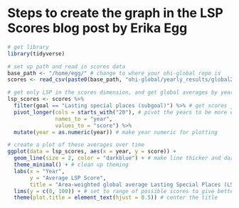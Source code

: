 # Steps to create the graph in the LSP Scores blog post by Erika Egg
```r
# get library
library(tidyverse)

# set up path and read in scores data
base_path <- "/home/egg/" # change to where your ohi-global repo is
scores <- read_csv(paste0(base_path, "ohi-global/yearly_results/global2023/Results/data/area_weighted_average_scores_by_year_and_goal")) # scores csv within the ohi-global repo

# get only LSP in the scores dimension, and get global averages by year
lsp_scores <- scores %>%
  filter(goal == "Lasting special places (subgoal)") %>% # get scores just for LSP sub-goal (eez area weighted average of region scores)
  pivot_longer(cols = starts_with("20"), # pivot the years to be more easily usable
               names_to = "year", 
               values_to = "score") %>%
  mutate(year = as.numeric(year)) # make year numeric for plotting

# create a plot of these averages over time
ggplot(data = lsp_scores, aes(x = year, y = score)) +
  geom_line(size = 2, color = "darkblue") + # make line thicker and dark blue
  theme_minimal() + # clean up theming
  labs(x = "Year",
       y = "Average LSP Score",
       title = "Area-weighted global average Lasting Special Places (LSP) scores over time") + # set x, y, title names
  lims(y = c(0, 100)) + # set to range of possible scores to give better idea of increase relative to full range
  theme(plot.title = element_text(hjust = 0.5)) # center the title
```

